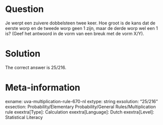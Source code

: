 Question
========

Je werpt een zuivere dobbelsteen twee keer. Hoe groot is de kans dat de eerste worp en de tweede worp geen 1 zijn, maar de derde worp wel een 1 is?
(Geef het antwoord in de vorm van een breuk met de vorm X/Y). 

Solution
========

The correct answer is 25/216.

Meta-information
================
exname: uva-multiplication-rule-670-nl 
extype: string 
exsolution: "25/216" 
exsection: Probability/Elementary Probability/General Rules/Multiplication rule 
exextra[Type]: Calculation 
exextra[Language]: Dutch 
exextra[Level]: Statistical Literacy 
